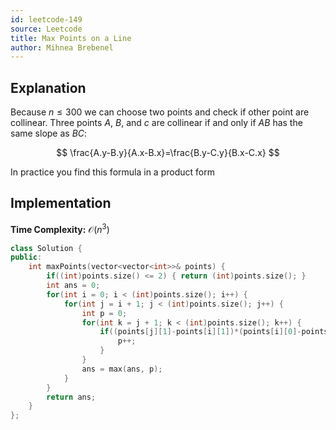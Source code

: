 ```yaml
---
id: leetcode-149
source: Leetcode
title: Max Points on a Line
author: Mihnea Brebenel
---
```


## Explanation 

Because $n \le 300$ we can choose two points and check if other point are collinear. 
Three points $A$, $B$, and $c$ are collinear if and only if $AB$ has the same slope as $BC$:

$$
\frac{A.y-B.y}{A.x-B.x}=\frac{B.y-C.y}{B.x-C.x}
$$

In practice you find this formula in a product form

## Implementation 

**Time Complexity:** $\mathcal{O}(n^3)$

<LanguageSection>
<CPPSection>

```cpp 
class Solution {
public:
    int maxPoints(vector<vector<int>>& points) {
        if((int)points.size() <= 2) { return (int)points.size(); }
		int ans = 0;
		for(int i = 0; i < (int)points.size(); i++) {
			for(int j = i + 1; j < (int)points.size(); j++) {
				int p = 0;
				for(int k = j + 1; k < (int)points.size(); k++) {
					if((points[j][1]-points[i][1])*(points[i][0]-points[k][0])==(points[i][1]-points[k][1])*(points[j][0]-points[i][0])) {
						p++;
					}
				}
				ans = max(ans, p);
			}
		}
		return ans;
    }
};
```

</CPPSection>
</LanguageSection>